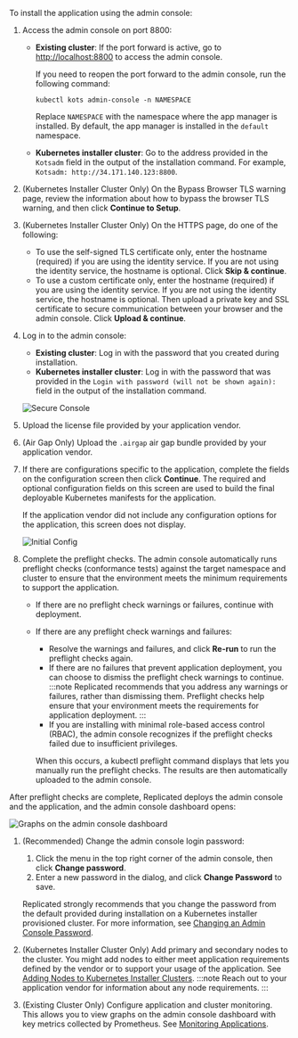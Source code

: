 To install the application using the admin console:

1. Access the admin console on port 8800:
   * **Existing cluster**: If the port forward is active, go to [http://localhost:8800](http://localhost:8800) to access the admin console.

      If you need to reopen the port forward to the admin console, run the following command:

      ```shell
      kubectl kots admin-console -n NAMESPACE
      ```
      Replace `NAMESPACE` with the namespace where the app manager is installed. By default, the app manager is installed in the `default` namespace.

   * **Kubernetes installer cluster**: Go to the address provided in the `Kotsadm` field in the output of the installation command. For example, `Kotsadm: http://34.171.140.123:8800`.

1. (Kubernetes Installer Cluster Only) On the Bypass Browser TLS warning page, review the information about how to bypass the browser TLS warning, and then click **Continue to Setup**.

1. (Kubernetes Installer Cluster Only) On the HTTPS page, do one of the following:

    - To use the self-signed TLS certificate only, enter the hostname (required) if you are using the identity service. If you are not using the identity service, the hostname is optional. Click **Skip & continue**.
    - To use a custom certificate only, enter the hostname (required) if you are using the identity service. If you are not using the identity service, the hostname is optional. Then upload a private key and SSL certificate to secure communication between your browser and the admin console. Click **Upload & continue**.

1. Log in to the admin console:
   * **Existing cluster**: Log in with the password that you created during installation.
   * **Kubernetes installer cluster**: Log in with the password that was provided in the `Login with password (will not be shown again):` field in the output of the installation command.

   ![Secure Console](/images/secure-console.png)

1. Upload the license file provided by your application vendor.

1. (Air Gap Only) Upload the `.airgap` air gap bundle provided by your application vendor.

1. If there are configurations specific to the application, complete the fields on the configuration screen then click **Continue**. The required and optional configuration fields on this screen are used to build the final deployable Kubernetes manifests for the application.

   If the application vendor did not include any configuration options for the application, this screen does not display.

   ![Initial Config](/images/initial-config.png)

1. Complete the preflight checks. The admin console automatically runs preflight checks (conformance tests) against the target namespace and cluster to ensure that the environment meets the minimum requirements to support the application.

   * If there are no preflight check warnings or failures, continue with deployment.
   * If there are any preflight check warnings and failures:
      * Resolve the warnings and failures, and click **Re-run** to run the preflight checks again.
      * If there are no failures that prevent application deployment, you can choose to dismiss the preflight check warnings to continue.
      :::note
      Replicated recommends that you address any warnings or failures, rather than dismissing them. Preflight checks help ensure that your environment meets the requirements for application deployment.
      :::
      * If you are installing with minimal role-based access control (RBAC), the admin console recognizes if the preflight checks failed due to insufficient privileges.

      When this occurs, a kubectl preflight command displays that lets you manually run the preflight checks. The results are then automatically uploaded to the admin console.

  After preflight checks are complete, Replicated deploys the admin console and the application, and the admin console dashboard opens:

  ![Graphs on the admin console dashboard](/images/kotsadm-dashboard-graph.png)     

1. (Recommended) Change the admin console login password:
   1. Click the menu in the top right corner of the admin console, then click **Change password**.
   1. Enter a new password in the dialog, and click **Change Password** to save.

   Replicated strongly recommends that you change the password from the default provided during installation on a Kubernetes installer provisioned cluster. For more information, see [Changing an Admin Console Password](auth-changing-passwords).

1. (Kubernetes Installer Cluster Only) Add primary and secondary nodes to the cluster. You might add nodes to either meet application requirements defined by the vendor or to support your usage of the application. See [Adding Nodes to Kubernetes Installer Clusters](cluster-management-add-nodes).
   :::note
   Reach out to your application vendor for information about any node requirements.
   :::
1. (Existing Cluster Only) Configure application and cluster monitoring. This allows you to view graphs on the admin console dashboard with key metrics collected by Prometheus. See [Monitoring Applications](monitoring-applications).
